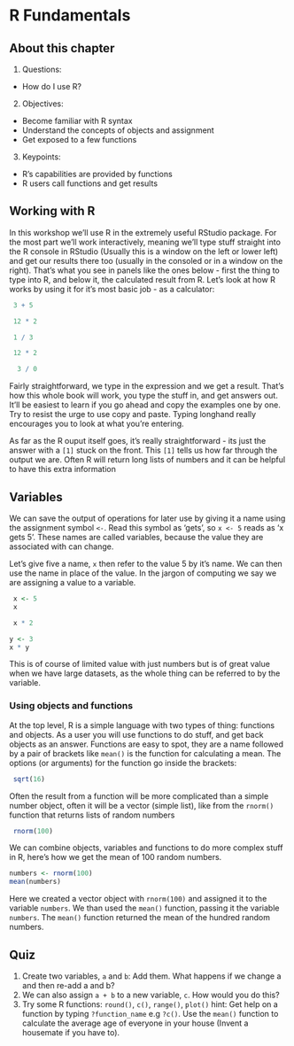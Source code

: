 # R Fundamentals

## About this chapter

1. Questions:
  - How do I use R?
2. Objectives:
  - Become familiar with R syntax
  - Understand the concepts of objects and assignment
  - Get exposed to a few functions
3. Keypoints:
  - R's capabilities are provided by functions
  - R users call functions and get results

## Working with R 

In this workshop we'll use R in the extremely useful RStudio package. For the most part we'll work interactively, meaning we'll type stuff straight into the R console in RStudio (Usually this is a window on the left or lower left) and get our results there too (usually in the consoled or in a window on the right). That's what you see in panels like the ones below - first the thing to type into R, and below it, the calculated result from R. Let's look at how R works by using it for it's most basic job - as a calculator:

```r
 3 + 5
```
```r
 12 * 2
```
```r
 1 / 3
```
```r
 12 * 2
```
```r
  3 / 0
```


Fairly straightforward, we type in the expression and we get a result. That's how this whole book will work, you type the stuff in, and get answers out. It'll be easiest to learn if you go ahead and copy the examples one by one. Try to resist the urge to use copy and paste. Typing longhand really encourages you to look at what you're entering.

As far as the R ouput itself goes, it's really straightforward - its just the answer with a `[1]` stuck on the front. This `[1]` tells us how far through the output we are. Often R will return long lists of numbers and it can be helpful to have this extra information

##  Variables

We can save the output of operations for later use by giving it a name using the assignment symbol `<-`. Read this symbol as 'gets', so `x <- 5` reads as 'x gets 5'. These names are called variables, because the value they are associated with can change.

Let's give five a name, `x` then refer to the value 5 by it's name. We can then use the name in place of the value. In the jargon of computing we say we are assigning a value to a variable. 

```r
 x <- 5
 x
 ```

```r
 x * 2
```

```r
y <- 3
x * y
```


This is of course of limited value with just numbers but is of great value when we have large datasets, as the whole thing can be referred to by the variable.


### Using objects and functions

At the top level, R is a simple language with two types of thing: functions and objects. As a user you will use functions to do stuff, and get back objects as an answer. Functions are easy to spot, they are a name followed by a pair of brackets
 like `mean()` is the function for calculating a mean. The options (or arguments) for the function go inside the brackets: 

```r
 sqrt(16)
```


Often the result from a function will be more complicated than a simple number object, often it will be a vector (simple list), like from the `rnorm()` function that returns lists of random numbers

```r
 rnorm(100)
```

We can combine objects, variables and functions to do more complex stuff in R, here's how we get the mean of 100 random numbers.

```r
numbers <- rnorm(100)
mean(numbers)
```

Here we created a vector object with `rnorm(100)` and assigned it to the variable `numbers`. We than used the `mean()` function, passing it the variable `numbers`. The `mean()` function returned the mean of the hundred random numbers.


## Quiz
1. Create two variables, `a` and `b`: Add them. What happens if we change a and then re-add a and b?
2. We can also assign `a + b` to a new variable, `c`. How would you do this?
3. Try some R functions: `round()`, `c()`, `range()`, `plot()` hint: Get help on a function by typing `?function_name` e.g `?c()`. Use the `mean()` function to calculate the average age of everyone in your house (Invent a housemate if you have to).
